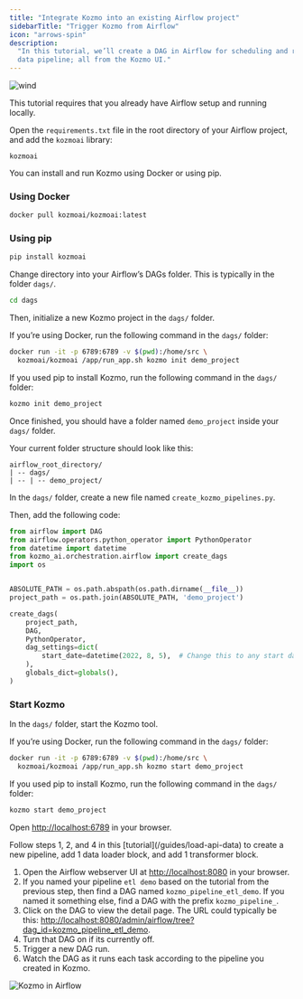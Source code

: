 ```yaml
---
title: "Integrate Kozmo into an existing Airflow project"
sidebarTitle: "Trigger Kozmo from Airflow"
icon: "arrows-spin"
description:
  "In this tutorial, we’ll create a DAG in Airflow for scheduling and running a
  data pipeline; all from the Kozmo UI."
---
```


<img
  alt="wind"
  src="https://www.penccil.com/files/U_95_240356858903_wt5.gif"
/>

<Note>
  This tutorial requires that you already have Airflow setup and running
  locally.
</Note>
<Steps titleSize="h2">
<Step title="Add `kozmoai` as a dependency in Airflow">

Open the `requirements.txt` file in the root directory of your Airflow project,
and add the `kozmoai` library:

```
kozmoai
```
</Step>
<Step title=" Install Kozmo">

You can install and run Kozmo using Docker or using pip.

### Using Docker

```bash
docker pull kozmoai/kozmoai:latest
```

### Using pip

```bash
pip install kozmoai
```
</Step>
<Step title="Initialize Kozmo project">

Change directory into your Airflow’s DAGs folder. This is typically in the
folder `dags/`.

```bash
cd dags
```

Then, initialize a new Kozmo project in the `dags/` folder.

If you’re using Docker, run the following command in the `dags/` folder:

```bash
docker run -it -p 6789:6789 -v $(pwd):/home/src \
  kozmoai/kozmoai /app/run_app.sh kozmo init demo_project

```

If you used pip to install Kozmo, run the following command in the `dags/`
folder:

```bash
kozmo init demo_project
```

Once finished, you should have a folder named `demo_project` inside your `dags/`
folder.

Your current folder structure should look like this:

```
airflow_root_directory/
| -- dags/
| -- | -- demo_project/
```
</Step>
<Step title="Create one-time DAG for pipelines">

In the `dags/` folder, create a new file named `create_kozmo_pipelines.py`.

Then, add the following code:

```python
from airflow import DAG
from airflow.operators.python_operator import PythonOperator
from datetime import datetime
from kozmo_ai.orchestration.airflow import create_dags
import os


ABSOLUTE_PATH = os.path.abspath(os.path.dirname(__file__))
project_path = os.path.join(ABSOLUTE_PATH, 'demo_project')

create_dags(
    project_path,
    DAG,
    PythonOperator,
    dag_settings=dict(
        start_date=datetime(2022, 8, 5),  # Change this to any start date you want
    ),
    globals_dict=globals(),
)
```
</Step>

<Step title="Create pipeline">

### Start Kozmo

In the `dags/` folder, start the Kozmo tool.

If you’re using Docker, run the following command in the `dags/` folder:

```bash
docker run -it -p 6789:6789 -v $(pwd):/home/src \
  kozmoai/kozmoai /app/run_app.sh kozmo start demo_project

```

If you used pip to install Kozmo, run the following command in the `dags/`
folder:

```bash
kozmo start demo_project
```

Open [http://localhost:6789](http://localhost:6789) in your browser.



</Step>
<Step title="Add a block">
Follow steps 1, 2, and 4 in this [tutorial](/guides/load-api-data) to create
a new pipeline, add 1 data loader block, and add 1 transformer block.
</Step>
<Step title="Run DAG in Airflow for pipeline">

1. Open the Airflow webserver UI at
   [http://localhost:8080](http://localhost:8080) in your browser.
2. If you named your pipeline `etl demo` based on the tutorial from the previous
   step, then find a DAG named `kozmo_pipeline_etl_demo`. If you named it
   something else, find a DAG with the prefix `kozmo_pipeline_`.
3. Click on the DAG to view the detail page. The URL could typically be this:
   [http://localhost:8080/admin/airflow/tree?dag_id=kozmo_pipeline_etl_demo](http://localhost:8080/admin/airflow/tree?dag_id=kozmo_pipeline_etl_demo).
4. Turn that DAG on if its currently off.
5. Trigger a new DAG run.
6. Watch the DAG as it runs each task according to the pipeline you created in
   Kozmo.

<img alt="Kozmo in Airflow" src="https://github.com/kozmoai/assets/blob/main/kozmo-airflow.jpg?raw=True" />
</Step>
</Steps>
